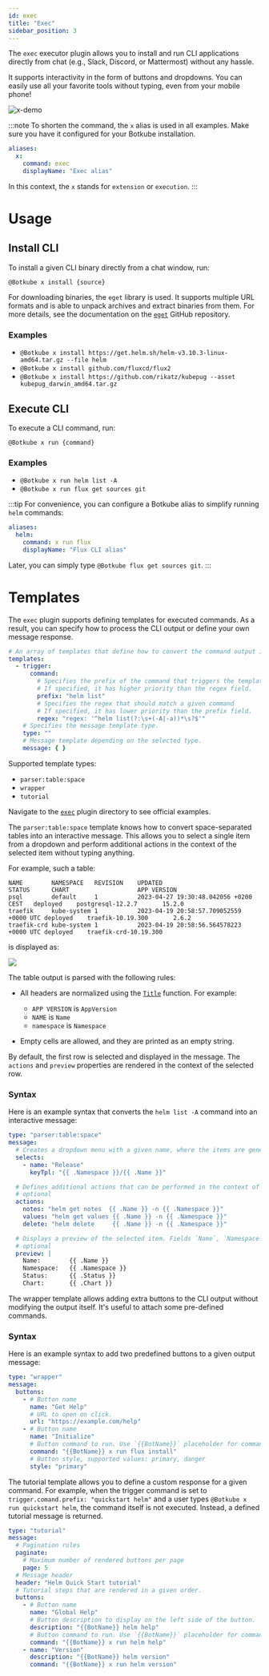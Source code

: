 ```yaml
---
id: exec
title: "Exec"
sidebar_position: 3
---
```


The `exec` executor plugin allows you to install and run CLI applications directly from chat (e.g., Slack, Discord, or Mattermost) without any hassle.

It supports interactivity in the form of buttons and dropdowns. You can easily use all your favorite tools without typing, even from your mobile phone!

![x-demo](./assets/demo-x.gif)

:::note
To shorten the command, the `x` alias is used in all examples. Make sure you have it configured for your Botkube installation.

```yaml
aliases:
  x:
    command: exec
    displayName: "Exec alias"
```

In this context, the `x` stands for `extension` or `execution`.
:::

# Usage

## Install CLI

To install a given CLI binary directly from a chat window, run:

```
@Botkube x install {source}
```

For downloading binaries, the `eget` library is used. It supports multiple URL formats and is able to unpack archives and extract binaries from them. For more details, see the documentation on the [`eget`](https://github.com/zyedidia/eget) GitHub repository.

### Examples

- `@Botkube x install https://get.helm.sh/helm-v3.10.3-linux-amd64.tar.gz --file helm`
- `@Botkube x install github.com/fluxcd/flux2`
- `@Botkube x install https://github.com/rikatz/kubepug --asset kubepug_darwin_amd64.tar.gz`

## Execute CLI

To execute a CLI command, run:

```
@Botkube x run {command}
```

### Examples

- `@Botkube x run helm list -A`
- `@Botkube x run flux get sources git`

:::tip
For convenience, you can configure a Botkube alias to simplify running `helm` commands:

```yaml
aliases:
  helm:
    command: x run flux
    displayName: "Flux CLI alias"
```

Later, you can simply type `@Botkube flux get sources git`.
:::

# Templates

The `exec` plugin supports defining templates for executed commands. As a result, you can specify how to process the CLI output or define your own message response.

```yaml
# An array of templates that define how to convert the command output into an interactive message.
templates:
  - trigger:
      command:
        # Specifies the prefix of the command that triggers the template and the parser used to parse the output.
        # If specified, it has higher priority than the regex field.
        prefix: "helm list"
        # Specifies the regex that should match a given command
        # If specified, it has lower priority than the prefix field.
        regex: "regex: '^helm list(?:\s+(-A|-a))*\s?$'"
    # Specifies the message template type.
    type: ""
    # Message template depending on the selected type.
    message: { }
```

Supported template types:

- `parser:table:space`
- `wrapper`
- `tutorial`

Navigate to the [`exec`](https://github.com/kubeshop/botkube/tree/main/cmd/executor/x/templates) plugin directory to see official examples.


<Tabs groupId="templates">
<TabItem value="table-parser" label="Table parser" default>

The `parser:table:space` template knows how to convert space-separated tables into an interactive message. This allows you to select a single item from a dropdown and perform additional actions in the context of the selected item without typing anything.

For example, such a table:

```
NAME       	NAMESPACE  	REVISION	UPDATED                                	STATUS  	CHART                	APP VERSION
psql       	default    	1       	2023-04-27 19:30:48.042056 +0200 CEST  	deployed	postgresql-12.2.7    	15.2.0
traefik    	kube-system	1       	2023-04-19 20:58:57.709052559 +0000 UTC	deployed	traefik-10.19.300    	2.6.2
traefik-crd	kube-system	1       	2023-04-19 20:58:56.564578223 +0000 UTC	deployed	traefik-crd-10.19.300
```

is displayed as:

![](./assets/parsed-space-table.png)

The table output is parsed with the following rules:

- All headers are normalized using the [`Title`](https://pkg.go.dev/golang.org/x/text/cases#Title) function. For example:

  - `APP VERSION` is `AppVersion`
  - `NAME` is `Name`
  - `namespace` is `Namespace`

- Empty cells are allowed, and they are printed as an empty string.

By default, the first row is selected and displayed in the message. The `actions` and `preview` properties are rendered in the context of the selected row.

### Syntax

Here is an example syntax that converts the `helm list -A` command into an interactive message:

```yaml
type: "parser:table:space"
message:
  # Creates a dropdown menu with a given name, where the items are generated using the `keyTpl` parameter.
  selects:
    - name: "Release"
      keyTpl: "{{ .Namespace }}/{{ .Name }}"

  # Defines additional actions that can be performed in the context of the selected item. In this example, the user can view notes, values, or delete the selected release.
  # optional
  actions:
    notes: "helm get notes  {{ .Name }} -n {{ .Namespace }}"
    values: "helm get values {{ .Name }} -n {{ .Namespace }}"
    delete: "helm delete     {{ .Name }} -n {{ .Namespace }}"

  # Displays a preview of the selected item. Fields `Name`, `Namespace`, `Status`, and `Chart` are generated using the output of the command. It's useful to display only important context.
  # optional
  preview: |
    Name:        {{ .Name }}
    Namespace:   {{ .Namespace }}
    Status:      {{ .Status }}
    Chart:       {{ .Chart }}
```

</TabItem>

<TabItem value="wrapper" label="Wrapper" default>

The wrapper template allows adding extra buttons to the CLI output without modifying the output itself. It's useful to attach some pre-defined commands.

### Syntax

Here is an example syntax to add two predefined buttons to a given output message:

```yaml
type: "wrapper"
message:
  buttons:
    - # Button name
      name: "Get Help"
      # URL to open on click.
      url: "https://example.com/help"
    - # Button name
      name: "Initialize"
      # Button command to run. Use `{{BotName}}` placeholder for commands that should be executed by Botkube
      command: "{{BotName}} x run flux install"
      # Button style, supported values: primary, danger
      style: "primary"
```

</TabItem>

<TabItem value="tutorial" label="Tutorial" default>

The tutorial template allows you to define a custom response for a given command. For example, when the trigger command is set to `trigger.comand.prefix: "quickstart helm"` and a user types `@Botkube x run quickstart helm`, the command itself is not executed. Instead, a defined tutorial message is returned.

```yaml
type: "tutorial"
message:
  # Pagination rules
  paginate:
    # Maximum number of rendered buttons per page
    page: 5
  # Message header
  header: "Helm Quick Start tutorial"
  # Tutorial steps that are rendered in a given order.
  buttons:
    - # Button name
      name: "Global Help"
      # Button description to display on the left side of the button.
      description: "{{BotName}} helm help"
      # Button command to run. Use `{{BotName}}` placeholder for commands that should be executed by Botkube
      command: "{{BotName}} x run helm help"
    - name: "Version"
      description: "{{BotName}} helm version"
      command: "{{BotName}} x run helm version"
```

</TabItem>
</Tabs>
